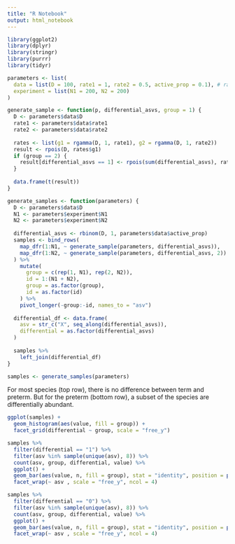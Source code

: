 ```yaml
---
title: "R Notebook"
output: html_notebook
---
```


```r
library(ggplot2)
library(dplyr)
library(stringr)
library(purrr)
library(tidyr)
```

```r
parameters <- list(
  data = list(D = 100, rate1 = 1, rate2 = 0.5, active_prop = 0.1), # rate 2 gives higher abundances
  experiment = list(N1 = 200, N2 = 200)
)

```

```r
generate_sample <- function(p, differential_asvs, group = 1) {
  D <- parameters$data$D 
  rate1 <- parameters$data$rate1
  rate2 <- parameters$data$rate2
  
  rates <- list(g1 = rgamma(D, 1, rate1), g2 = rgamma(D, 1, rate2))
  result <- rpois(D, rates$g1)  
  if (group == 2) {
    result[differential_asvs == 1] <- rpois(sum(differential_asvs), rates$g2)
  }
  
  data.frame(t(result))
}

generate_samples <- function(parameters) {
  D <- parameters$data$D 
  N1 <- parameters$experiment$N1
  N2 <- parameters$experiment$N2
  
  differential_asvs <- rbinom(D, 1, parameters$data$active_prop)
  samples <- bind_rows(
    map_dfr(1:N1, ~ generate_sample(parameters, differential_asvs)),
    map_dfr(1:N2, ~ generate_sample(parameters, differential_asvs, 2))
  ) %>%
    mutate(
      group = c(rep(1, N1), rep(2, N2)), 
      id = 1:(N1 + N2),
      group = as.factor(group),
      id = as.factor(id)
    ) %>%
    pivot_longer(-group:-id, names_to = "asv")
  
  differential_df <- data.frame(
    asv = str_c("X", seq_along(differential_asvs)),
    differential = as.factor(differential_asvs)
  )
  
  samples %>%
    left_join(differential_df)
}

samples <- generate_samples(parameters)
```

For most species (top row), there is no difference between term and preterm. But
for the preterm (bottom row), a subset of the species are differentially
abundant.

```r
ggplot(samples) +
  geom_histogram(aes(value, fill = group)) + 
  facet_grid(differential ~ group, scale = "free_y")
```

```r
samples %>%
  filter(differential == "1") %>%
  filter(asv %in% sample(unique(asv), 8)) %>%
  count(asv, group, differential, value) %>%
  ggplot() +
  geom_bar(aes(value, n, fill = group), stat = "identity", position = position_dodge2(width = 1, preserve = "single")) +
  facet_wrap(~ asv , scale = "free_y", ncol = 4)

samples %>%
  filter(differential == "0") %>%
  filter(asv %in% sample(unique(asv), 8)) %>%
  count(asv, group, differential, value) %>%
  ggplot() +
  geom_bar(aes(value, n, fill = group), stat = "identity", position = position_dodge2(width = 1, preserve = "single")) +
  facet_wrap(~ asv , scale = "free_y", ncol = 4)
```

